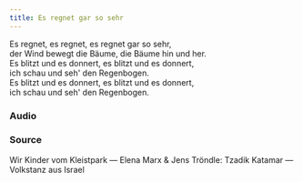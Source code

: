 ```yaml
---
title: Es regnet gar so sehr
---
```



Es regnet, es regnet, es regnet gar so sehr,  
der Wind bewegt die Bäume, die Bäume hin und her.  
Es blitzt und es donnert, es blitzt und es donnert,  
ich schau und seh' den Regenbogen.  
Es blitzt und es donnert, es blitzt und es donnert,  
ich schau und seh' den Regenbogen.  


### Audio
<AudioComponent source="/audio/es-regnet-gar-so-sehr.ogg"/>  

### Source

Wir Kinder vom Kleistpark — Elena Marx & Jens Tröndle: Tzadik Katamar — Volkstanz aus Israel
